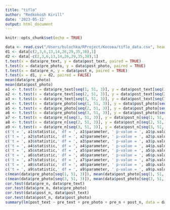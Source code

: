 ```yaml
---
title: "tiflo"
author: "Redkokosh Kirill"
date: '2023-05-12'
output: html_document
---
```


```r
knitr::opts_chunk$set(echo = TRUE)
```

```r
data <- read.csv("/Users/bulochka/RProject/Косова/tiflo_data.csv", header = TRUE, as.is = FALSE, sep = ';', na.strings=c("","NA"))
d1 <- data[c(2,3,6,13,14,26,29,35,38),1]
d2 <- data[-c(2,3,6,13,14,26,29,35,38),1]
t.test(x = data$pre_text, y = data$post_text, paired = TRUE)
t.test(x = data$pre_photo, y = data$post_photo, paired = TRUE)
t.test(x = data$pre_n, y = data$post_n, paired = TRUE)
t.test(x = d1, y = d2, paired = FALSE)
mean(data$pre_photo)
mean(data$post_photo)
a1 <- t.test(x = data$pre_text[seq(1, 51, 3)], y = data$post_text[seq(1, 51, 3)], paired = TRUE)
a2 <- t.test(x = data$pre_text[seq(2, 51, 3)], y = data$post_text[seq(2, 51, 3)], paired = TRUE)
a3 <- t.test(x = data$pre_text[seq(3, 51, 3)], y = data$post_text[seq(3, 51, 3)], paired = TRUE)
a4 <- t.test(x = data$pre_photo[seq(1, 51, 3)], y = data$post_photo[seq(1, 51, 3)], paired = TRUE)
a5 <- t.test(x = data$pre_photo[seq(2, 51, 3)], y = data$post_photo[seq(2, 51, 3)], paired = TRUE)
a6 <- t.test(x = data$pre_photo[seq(3, 51, 3)], y = data$post_photo[seq(3, 51, 3)], paired = TRUE)
a7 <- t.test(x = data$pre_n[seq(1, 51, 3)], y = data$post_n[seq(1, 51, 3)], paired = TRUE)
a8 <- t.test(x = data$pre_n[seq(2, 51, 3)], y = data$post_n[seq(2, 51, 3)], paired = TRUE)
a9 <- t.test(x = data$pre_n[seq(3, 51, 3)], y = data$post_n[seq(3, 51, 3)], paired = TRUE)
c('t = ', a1$statistic,' df = ', a1$parameter, ' p-value = ', a1$p.value)
c('t = ', a2$statistic,' df = ', a2$parameter, ' p-value = ', a2$p.value)
c('t = ', a3$statistic,' df = ', a3$parameter, ' p-value = ', a3$p.value)
c('t = ', a4$statistic,' df = ', a4$parameter, ' p-value = ', a4$p.value)
c('t = ', a5$statistic,' df = ', a5$parameter, ' p-value = ', a5$p.value)
c('t = ', a6$statistic,' df = ', a6$parameter, ' p-value = ', a6$p.value)
c('t = ', a7$statistic,' df = ', a7$parameter, ' p-value = ', a7$p.value)
c('t = ', a8$statistic,' df = ', a8$parameter, ' p-value = ', a8$p.value)
c('t = ', a9$statistic,' df = ', a9$parameter, ' p-value = ', a9$p.value)
c(mean(data$pre_photo[seq(1, 51, 3)]), mean(data$post_photo[seq(1, 51, 3)]))
c(mean(data$pre_photo[seq(3, 51, 3)]), mean(data$post_photo[seq(3, 51, 3)]))
cor.test(data$pre_n, data$pre_text)
cor.test(data$pre_n, data$pre_photo)
cor.test(data$post_n, data$post_text)
cor.test(data$post_n, data$post_photo)
summary(lm(post_text ~ pre_text + pre_photo + pre_n + post_n, data = data))
```